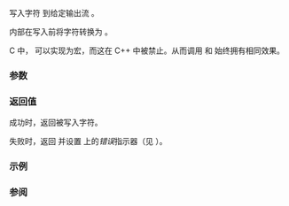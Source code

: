 {{cpp/title|fputc|putc}}
{{cpp/io/c/navbar}}
{{ddcl|header=cstdio|
int fputc( int ch, std::FILE* stream );
int putc( int ch, std::FILE* stream );
}}

写入字符 {{c|ch}} 到给定输出流 {{c|stream}}。

内部在写入前将字符转换为 {{c|unsigned char}}。

C 中，[[c/io/putc|{{c|putc()}}]] 可以实现为宏，而这在 C++ 中被禁止。从而调用 {{c|std::fputc()}} 和 {{c|std::putc()}} 始终拥有相同效果。

===参数===
{{par begin}}
{{par|ch|要写入的字符}}
{{par|stream|输出流}}
{{par end}}

===返回值===
成功时，返回被写入字符。

失败时，返回 {{lc|EOF}} 并设置 {{lc|stream}} 上的''错误''{{sep}}指示器（见 {{lc|std::ferror()}}）。

===示例===
{{example
|code=
#include &lt;cstdio&gt;

int main()
{
    for (char c = 'a'; c != 'z'; c++)
        std::putc(c, stdout);

    // putchar 的返回值不等于参数
    int r = 0x102A;
    std::printf("\nr = 0x%x\n", r);

    r = std::putchar(r);
    std::printf("\nr = 0x%x\n", r);
}
|p=true
|output=
abcdefghijklmnopqrstuvwxy
r = 0x102A
*
r = 0x2A
}}

===参阅===
{{dsc begin}}
{{dsc inc|cpp/io/c/dsc putchar}}
{{dsc see c|c/io/fputc|fputc|putc}}
{{dsc end}}

{{langlinks|de|en|es|fr|it|ja|pt|ru}}